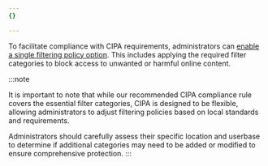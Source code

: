 ```yaml
---
{}

---
```


To facilitate compliance with CIPA requirements, administrators can [enable a single filtering policy option](/cloudflare-one/policies/gateway/dns-policies/common-policies/#turn-on-cipa-filter). This includes applying the required filter categories to block access to unwanted or harmful online content.

:::note

It is important to note that while our recommended CIPA compliance rule covers the essential filter categories, CIPA is designed to be flexible, allowing administrators to adjust filtering policies based on local standards and requirements.

Administrators should carefully assess their specific location and userbase to determine if additional categories may need to be added or modified to ensure comprehensive protection. 
:::
